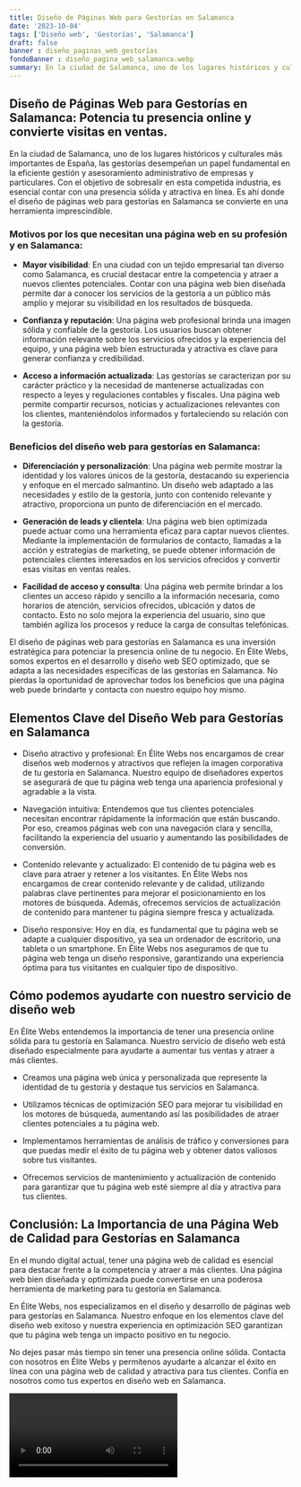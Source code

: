 ```yaml
---
title: Diseño de Páginas Web para Gestorías en Salamanca
date: '2023-10-04'
tags: ['Diseño web', 'Gestorías', 'Salamanca']
draft: false
banner : diseño_paginas_web_gestorías
fondoBanner : diseño_pagina_web_salamanca.webp
summary: En la ciudad de Salamanca, uno de los lugares históricos y culturales más importantes de España, las gestorías desempeñan un papel fundamental en la eficiente gestión y asesoramiento administrativo de empresas y particulares. Con el objetivo de sobresalir en esta competida industria, es esencial contar con una presencia sólida y atractiva en línea. Es ahí donde el diseño de páginas web para gestorías en Salamanca se convierte en una herramienta imprescindible.
---
```


## Diseño de Páginas Web para Gestorías en Salamanca: Potencia tu presencia online y convierte visitas en ventas.

En la ciudad de Salamanca, uno de los lugares históricos y culturales más importantes de España, las gestorías desempeñan un papel fundamental en la eficiente gestión y asesoramiento administrativo de empresas y particulares. Con el objetivo de sobresalir en esta competida industria, es esencial contar con una presencia sólida y atractiva en línea. Es ahí donde el diseño de páginas web para gestorías en Salamanca se convierte en una herramienta imprescindible.

### Motivos por los que necesitan una página web en su profesión y en Salamanca:

- **Mayor visibilidad**: En una ciudad con un tejido empresarial tan diverso como Salamanca, es crucial destacar entre la competencia y atraer a nuevos clientes potenciales. Contar con una página web bien diseñada permite dar a conocer los servicios de la gestoría a un público más amplio y mejorar su visibilidad en los resultados de búsqueda.

- **Confianza y reputación**: Una página web profesional brinda una imagen sólida y confiable de la gestoría. Los usuarios buscan obtener información relevante sobre los servicios ofrecidos y la experiencia del equipo, y una página web bien estructurada y atractiva es clave para generar confianza y credibilidad.

- **Acceso a información actualizada**: Las gestorías se caracterizan por su carácter práctico y la necesidad de mantenerse actualizadas con respecto a leyes y regulaciones contables y fiscales. Una página web permite compartir recursos, noticias y actualizaciones relevantes con los clientes, manteniéndolos informados y fortaleciendo su relación con la gestoría.

### Beneficios del diseño web para gestorías en Salamanca:

- **Diferenciación y personalización**: Una página web permite mostrar la identidad y los valores únicos de la gestoría, destacando su experiencia y enfoque en el mercado salmantino. Un diseño web adaptado a las necesidades y estilo de la gestoría, junto con contenido relevante y atractivo, proporciona un punto de diferenciación en el mercado.

- **Generación de leads y clientela**: Una página web bien optimizada puede actuar como una herramienta eficaz para captar nuevos clientes. Mediante la implementación de formularios de contacto, llamadas a la acción y estrategias de marketing, se puede obtener información de potenciales clientes interesados en los servicios ofrecidos y convertir esas visitas en ventas reales.

- **Facilidad de acceso y consulta**: Una página web permite brindar a los clientes un acceso rápido y sencillo a la información necesaria, como horarios de atención, servicios ofrecidos, ubicación y datos de contacto. Esto no solo mejora la experiencia del usuario, sino que también agiliza los procesos y reduce la carga de consultas telefónicas.

El diseño de páginas web para gestorías en Salamanca es una inversión estratégica para potenciar la presencia online de tu negocio. En Élite Webs, somos expertos en el desarrollo y diseño web SEO optimizado, que se adapta a las necesidades específicas de las gestorías en Salamanca. No pierdas la oportunidad de aprovechar todos los beneficios que una página web puede brindarte y contacta con nuestro equipo hoy mismo.

<GifSeo />

<Cta />

## Elementos Clave del Diseño Web para Gestorías en Salamanca

- Diseño atractivo y profesional: En Élite Webs nos encargamos de crear diseños web modernos y atractivos que reflejen la imagen corporativa de tu gestoría en Salamanca. Nuestro equipo de diseñadores expertos se asegurará de que tu página web tenga una apariencia profesional y agradable a la vista.

- Navegación intuitiva: Entendemos que tus clientes potenciales necesitan encontrar rápidamente la información que están buscando. Por eso, creamos páginas web con una navegación clara y sencilla, facilitando la experiencia del usuario y aumentando las posibilidades de conversión.

- Contenido relevante y actualizado: El contenido de tu página web es clave para atraer y retener a los visitantes. En Élite Webs nos encargamos de crear contenido relevante y de calidad, utilizando palabras clave pertinentes para mejorar el posicionamiento en los motores de búsqueda. Además, ofrecemos servicios de actualización de contenido para mantener tu página siempre fresca y actualizada.

- Diseño responsive: Hoy en día, es fundamental que tu página web se adapte a cualquier dispositivo, ya sea un ordenador de escritorio, una tableta o un smartphone. En Élite Webs nos aseguramos de que tu página web tenga un diseño responsive, garantizando una experiencia óptima para tus visitantes en cualquier tipo de dispositivo.

## Cómo podemos ayudarte con nuestro servicio de diseño web

En Élite Webs entendemos la importancia de tener una presencia online sólida para tu gestoría en Salamanca. Nuestro servicio de diseño web está diseñado especialmente para ayudarte a aumentar tus ventas y atraer a más clientes.

- Creamos una página web única y personalizada que represente la identidad de tu gestoría y destaque tus servicios en Salamanca.

- Utilizamos técnicas de optimización SEO para mejorar tu visibilidad en los motores de búsqueda, aumentando así las posibilidades de atraer clientes potenciales a tu página web.

- Implementamos herramientas de análisis de tráfico y conversiones para que puedas medir el éxito de tu página web y obtener datos valiosos sobre tus visitantes.

- Ofrecemos servicios de mantenimiento y actualización de contenido para garantizar que tu página web esté siempre al día y atractiva para tus clientes.

## Conclusión: La Importancia de una Página Web de Calidad para Gestorías en Salamanca

En el mundo digital actual, tener una página web de calidad es esencial para destacar frente a la competencia y atraer a más clientes. Una página web bien diseñada y optimizada puede convertirse en una poderosa herramienta de marketing para tu gestoría en Salamanca.

En Élite Webs, nos especializamos en el diseño y desarrollo de páginas web para gestorías en Salamanca. Nuestro enfoque en los elementos clave del diseño web exitoso y nuestra experiencia en optimización SEO garantizan que tu página web tenga un impacto positivo en tu negocio.

No dejes pasar más tiempo sin tener una presencia online sólida. Contacta con nosotros en Élite Webs y permítenos ayudarte a alcanzar el éxito en línea con una página web de calidad y atractiva para tus clientes. Confía en nosotros como tus expertos en diseño web en Salamanca.

<Video />

<CtaBot job='Gestorías' city='Salamanca'/>

<Gmaps query='Salamanca+españa+maps' />